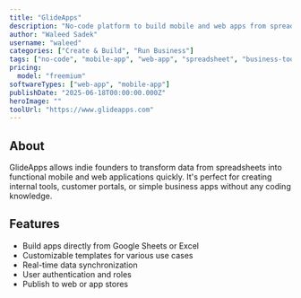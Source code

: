 ```yaml
---
title: "GlideApps"
description: "No-code platform to build mobile and web apps from spreadsheets."
author: "Waleed Sadek"
username: "waleed"
categories: ["Create & Build", "Run Business"]
tags: ["no-code", "mobile-app", "web-app", "spreadsheet", "business-tools"]
pricing:
  model: "freemium"
softwareTypes: ["web-app", "mobile-app"]
publishDate: "2025-06-18T00:00:00.000Z"
heroImage: ""
toolUrl: "https://www.glideapps.com"
---
```

## About
GlideApps allows indie founders to transform data from spreadsheets into functional mobile and web applications quickly. It's perfect for creating internal tools, customer portals, or simple business apps without any coding knowledge.

## Features
- Build apps directly from Google Sheets or Excel
- Customizable templates for various use cases
- Real-time data synchronization
- User authentication and roles
- Publish to web or app stores

